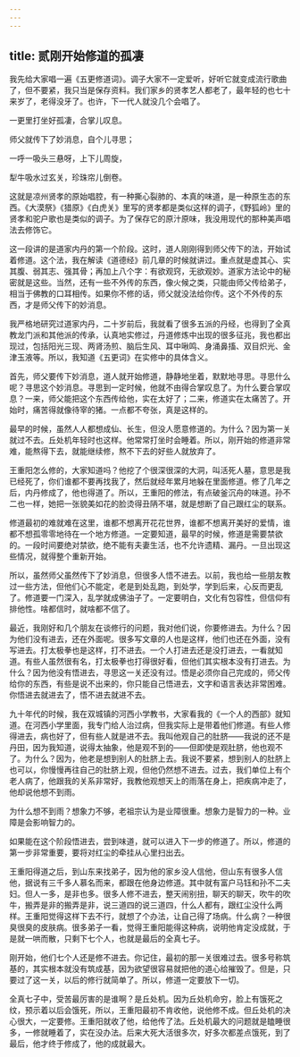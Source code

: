 ```yaml
---
---
---
```

title: 贰刚开始修道的孤凄
---




我先给大家唱一遍《五更修道词》。调子大家不一定爱听，好听它就变成流行歌曲了，但不要紧，我只当是保存资料。我们家乡的贤孝艺人都老了，最年轻的也七十来岁了，老得没牙了。也许，下一代人就没几个会唱了。

一更里打坐好孤凄，合掌儿叹息。

师父就传下了妙消息，自个儿寻思；

一呼一吸头三悬呀，上下儿周旋，

犁牛吸水过玄关，珍珠帘儿倒卷。

这就是凉州贤孝的原始唱腔，有一种撕心裂肺的、本真的味道，是一种原生态的东西。《大漠祭》《猎原》《白虎关》里写的贤孝都是类似这样的调子，《野狐岭》里的贤孝和驼户歌也是类似的调子。为了保存它的原汁原味，我没用现代的那种美声唱法去修饰它。

这一段讲的是道家内丹的第一个阶段。这时，道人刚刚得到师父传下的法，开始试着修道。这个法，我在解读《道德经》前几章的时候就讲过。重点就是虚其心、实其腹、弱其志、强其骨；再加上八个字：有欲观窍，无欲观妙。道家方法论中的秘密就是这些。当然，还有一些不外传的东西，像火候之类，只能由师父传给弟子，相当于佛教的口耳相传。如果你不修的话，师父就没法给你传。这个不外传的东西，才是师父传下的妙消息。

我严格地研究过道家内丹，二十岁前后，我就看了很多五派的丹经，也得到了全真教龙门派和其他派的传承，认真地实修过，丹道修炼中出现的很多征兆，我也都出现过，包括阳光三现、两肾汤煎、脑后生风、耳中啾鸣、身涌鼻搐、双目炽光、金津玉液等。所以，我知道《五更词》在实修中的具体含义。

首先，师父要传下妙消息，道人就开始修道，静静地坐着，默默地寻思。寻思什么呢？寻思这个妙消息。寻思到一定时候，他就不由得合掌叹息了。为什么要合掌叹息？一来，师父能把这个东西传给他，实在太好了；二来，修道实在太痛苦了。开始时，痛苦得就像待宰的猪。一点都不夸张，真是这样的。

最早的时候，虽然人人都想成仙、长生，但没人愿意修道的。为什么？因为第一关就过不去。丘处机年轻时也这样。他常常打坐时会睡着。所以，刚开始的修道非常难，能熬得下去，就能继续修，熬不下去的好些人就放弃了。

王重阳怎么修的，大家知道吗？他挖了个很深很深的大洞，叫活死人墓，意思是我已经死了，你们谁都不要再找我了，然后就经年累月地躲在里面修道。修了几年之后，内丹修成了，他也得道了。所以，王重阳的修法，有点破釜沉舟的味道。孙不二也一样，她把一张貌美如花的脸烫得丑陃不堪，就是想断了自己跟红尘的联系。

修道最初的难就难在这里，谁都不想离开花花世界，谁都不想离开美好的爱情，谁都不想孤零零地待在一个地方修道。一定要知道，最早的时候，修道是需要禁欲的。一段时间要绝对禁欲，绝不能有夫妻生活，也不允许遗精、漏丹。一旦出现这些情况，就得整个重新开始。

所以，虽然师父虽然传下了妙消息，但很多人悟不进去。以前，我也给一些朋友教过一些方法，但他们心不能定，老是到处乱跑，到处学，学到后来，心反而更乱了。修道要一门深入，乱学就成佛油子了。一定要明白，文化有包容性，但信仰有排他性。啥都信时，就啥都不信了。

最近，我刚好和几个朋友在谈修行的问题，我对他们说，你要修进去。为什么？因为他们没有进去，还在外面呢。很多写文章的人也是这样，他们也还在外面，没有写进去。打太极拳也是这样，打不进去。一个人打进去还是没打进去，一看就知道。有些人虽然很有名，打太极拳也打得很好看，但他们其实根本没有打进去。为什么？因为他没有悟进去，寻思这一关还没有过。悟是必须你自己完成的，师父传给你的东西，有些是说不出来的，你只能自己悟进去，文字和语言表达非常困难。你悟进去就进去了，悟不进去就进不去。

九十年代的时候，我在双城镇的河西小学教书，大家看我的《一个人的西部》就知道。在河西小学里面，我专门给人治过病，但我实际上是带着他们修道。有些人修得进去，病也好了，但有些人就是进不去。我叫他观自己的肚脐——我说的还不是丹田，因为我知道，说得太抽象，他是观不到的——但即使是观肚脐，他也观不了。为什么？因为，他老是想到别人的肚脐上去。我说不要紧，想到别人的肚脐上也可以，你慢慢再往自己的肚脐上观，但他仍然想不进去。过去，我们单位上有个老人病了，他跟我的关系非常好，我教他观想天上的雨落在身上，把疾病冲走了，他却说他想不到雨。

为什么想不到雨？想象力不够，老祖宗认为是业障很重。想象力是智力的一种。业障是会影响智力的。

如果能在这个阶段悟进去，尝到味道，就可以进入下一步的修道了。所以，修道的第一步非常重要，要将对红尘的牵挂从心里扫出去。

王重阳得道之后，到山东来找弟子，因为他的家乡没人信他，但山东有很多人信他，据说有三千多人慕名而来，都跟在他身边修道。其中就有富户马钰和孙不二夫妇。但人一多，是非也多。很多人修不进去，整天闹别扭，聊天的聊天，吹牛的吹牛，搬弄是非的搬弄是非，说三道四的说三道四，什么人都有，跟红尘没什么两样。王重阳觉得这样下去不行，就想了个办法，让自己得了场病。什么病？一种很臭很臭的皮肤病。很多弟子一看，觉得王重阳能得这种病，说明他肯定没成就，于是就一哄而散，只剩下七个人，也就是最后的全真七子。

刚开始，他们七个人还是修不进去。你记住，最初的那一关很难过去。很多号称筑基的，其实根本就没有筑成基，因为欲望很容易就把他的道心给摧毁了。但是，只要过了这一关，以后的修行就简单了。所以，修道一定要放下一切。

全真七子中，受苦最厉害的是谁啊？是丘处机。因为丘处机命穷，脸上有饿死之纹，预示着以后会饿死，所以，王重阳最初不肯收他，说他修不成。但丘处机的决心很大，一定要修。王重阳就收了他，给他传了法。丘处机最大的问题就是瞌睡很多，一修就睡着了，实在没办法。后来大死大活很多次，好多次都差点饿死，到了最后，他才终于修成了，他的成就最大。